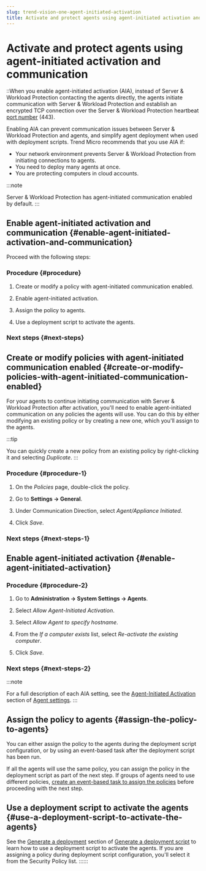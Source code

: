 ```yaml
---
slug: trend-vision-one-agent-initiated-activation
title: Activate and protect agents using agent-initiated activation and communication
---
```

# Activate and protect agents using agent-initiated activation and communication

::When you enable agent-initiated activation (AIA), instead of Server & Workload Protection contacting the agents directly, the agents initiate communication with Server & Workload Protection and establish an encrypted TCP connection over the Server & Workload Protection heartbeat [port number](swp-port-numbers.mdx) (443).

Enabling AIA can prevent communication issues between Server & Workload Protection and agents, and simplify agent deployment when used with deployment scripts. Trend Micro recommends that you use AIA if:

- Your network environment prevents Server & Workload Protection from initiating connections to agents.
- You need to deploy many agents at once.
- You are protecting computers in cloud accounts.

:::note

Server & Workload Protection has agent-initiated communication enabled by default.
:::

## Enable agent-initiated activation and communication {#enable-agent-initiated-activation-and-communication}

Proceed with the following steps:

### Procedure {#procedure}

1.  Create or modify a policy with agent-initiated communication enabled.

2.  Enable agent-initiated activation.

3.  Assign the policy to agents.

4.  Use a deployment script to activate the agents.

### Next steps {#next-steps}

## Create or modify policies with agent-initiated communication enabled {#create-or-modify-policies-with-agent-initiated-communication-enabled}

For your agents to continue initiating communication with Server & Workload Protection after activation, you'll need to enable agent-initiated communication on any policies the agents will use. You can do this by either modifying an existing policy or by creating a new one, which you'll assign to the agents.

:::tip

You can quickly create a new policy from an existing policy by right-clicking it and selecting *Duplicate*.
:::

### Procedure {#procedure-1}

1.  On the *Policies* page, double-click the policy.

2.  Go to **Settings → General**.

3.  Under Communication Direction, select *Agent/Appliance Initiated*.

4.  Click *Save*.

### Next steps {#next-steps-1}

## Enable agent-initiated activation {#enable-agent-initiated-activation}

### Procedure {#procedure-2}

1.  Go to **Administration → System Settings → Agents**.

2.  Select *Allow Agent-Initiated Activation*.

3.  Select *Allow Agent to specify hostname*.

4.  From the *If a computer exists* list, select *Re-activate the existing computer*.

5.  Click *Save*.

### Next steps {#next-steps-2}

:::note

For a full description of each AIA setting, see the [Agent-Initiated Activation](agent-settings.mdx) section of [Agent settings](agent-settings.mdx).
:::

## Assign the policy to agents {#assign-the-policy-to-agents}

You can either assign the policy to the agents during the deployment script configuration, or by using an event-based task after the deployment script has been run.

If all the agents will use the same policy, you can assign the policy in the deployment script as part of the next step. If groups of agents need to use different policies, [create an event-based task to assign the policies](autotasks-computer-changed-event.mdx) before proceeding with the next step.

## Use a deployment script to activate the agents {#use-a-deployment-script-to-activate-the-agents}

See the [Generate a deployment](deployment-scripts-add-computers.mdx) section of [Generate a deployment script](deployment-scripts-add-computers.mdx) to learn how to use a deployment script to activate the agents. If you are assigning a policy during deployment script configuration, you'll select it from the Security Policy list.
::::::
